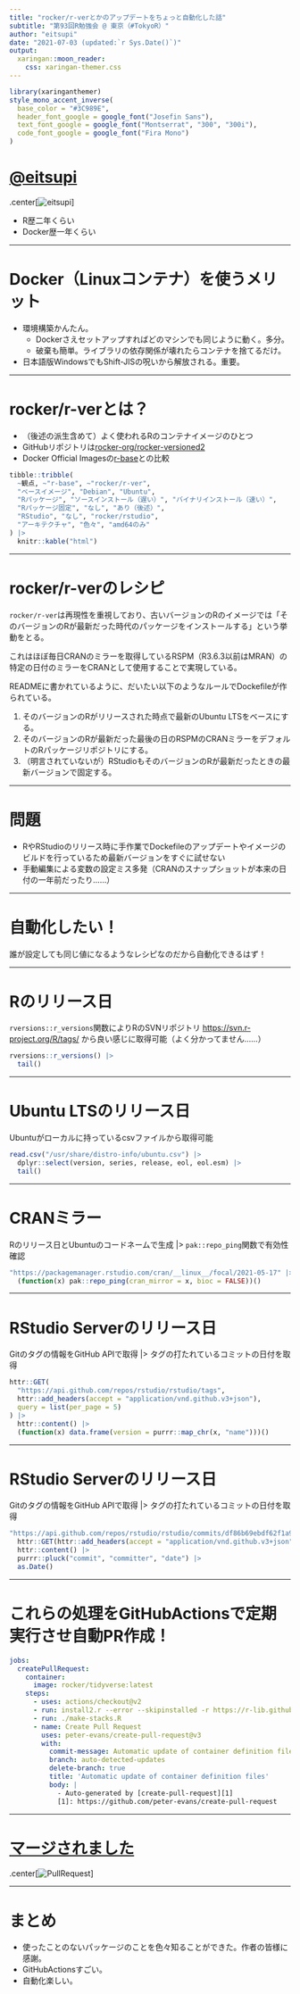```yaml
---
title: "rocker/r-verとかのアップデートをちょっと自動化した話"
subtitle: "第93回R勉強会 @ 東京（#TokyoR）"
author: "eitsupi"
date: "2021-07-03 (updated:`r Sys.Date()`)"
output:
  xaringan::moon_reader:
    css: xaringan-themer.css
---
```


```r
library(xaringanthemer)
style_mono_accent_inverse(
  base_color = "#3C989E",
  header_font_google = google_font("Josefin Sans"),
  text_font_google = google_font("Montserrat", "300", "300i"),
  code_font_google = google_font("Fira Mono")
)
```

# [@eitsupi](https://twitter.com/eitsupi)

.center[![eitsupi](./image/eitsupi.jpg)]

- R歴二年くらい
- Docker歴一年くらい

---

# Docker（Linuxコンテナ）を使うメリット

- 環境構築かんたん。
  - Dockerさえセットアップすればどのマシンでも同じように動く。多分。
  - 破棄も簡単。ライブラリの依存関係が壊れたらコンテナを捨てるだけ。
- 日本語版WindowsでもShift-JISの呪いから解放される。重要。

---

# rocker/r-verとは？

- （後述の派生含めて）よく使われるRのコンテナイメージのひとつ
- GitHubリポジトリは[rocker-org/rocker-versioned2](https://github.com/rocker-org/rocker-versioned2)
- Docker Official Imagesの[r-base](https://hub.docker.com/_/r-base)との比較

```r
tibble::tribble(
  ~観点, ~"r-base", ~"rocker/r-ver",
  "ベースイメージ", "Debian", "Ubuntu",
  "Rパッケージ", "ソースインストール（遅い）", "バイナリインストール（速い）",
  "Rパッケージ固定", "なし", "あり（後述）",
  "RStudio", "なし", "rocker/rstudio",
  "アーキテクチャ", "色々", "amd64のみ"
) |>
  knitr::kable("html")
```

---

# rocker/r-verのレシピ

`rocker/r-ver`は再現性を重視しており、古いバージョンのRのイメージでは「そのバージョンのRが最新だった時代のパッケージをインストールする」という挙動をとる。

これはほぼ毎日CRANのミラーを取得しているRSPM（R3.6.3以前はMRAN）の特定の日付のミラーをCRANとして使用することで実現している。

READMEに書かれているように、だいたい以下のようなルールでDockefileが作られている。

1. そのバージョンのRがリリースされた時点で最新のUbuntu LTSをベースにする。
2. そのバージョンのRが最新だった最後の日のRSPMのCRANミラーをデフォルトのRパッケージリポジトリにする。
3. （明言されていないが）RStudioもそのバージョンのRが最新だったときの最新バージョンで固定する。

---

# 問題

- RやRStudioのリリース時に手作業でDockefileのアップデートやイメージのビルドを行っているため最新バージョンをすぐに試せない
- 手動編集による変数の設定ミス多発（CRANのスナップショットが本来の日付の一年前だったり……）

---

# 自動化したい！

誰が設定しても同じ値になるようなレシピなのだから自動化できるはず！

---

# Rのリリース日

`rversions::r_versions`関数によりRのSVNリポジトリ <https://svn.r-project.org/R/tags/> から良い感じに取得可能（よく分かってません……）

```r
rversions::r_versions() |>
  tail()
```

---

# Ubuntu LTSのリリース日

Ubuntuがローカルに持っているcsvファイルから取得可能

```r
read.csv("/usr/share/distro-info/ubuntu.csv") |>
  dplyr::select(version, series, release, eol, eol.esm) |>
  tail()
```

---

# CRANミラー

Rのリリース日とUbuntuのコードネームで生成 |> `pak::repo_ping`関数で有効性確認

```r
"https://packagemanager.rstudio.com/cran/__linux__/focal/2021-05-17" |>
  (function(x) pak::repo_ping(cran_mirror = x, bioc = FALSE))()
```

---

# RStudio Serverのリリース日

Gitのタグの情報をGitHub APIで取得 |> タグの打たれているコミットの日付を取得

```r
httr::GET(
  "https://api.github.com/repos/rstudio/rstudio/tags",
  httr::add_headers(accept = "application/vnd.github.v3+json"),
  query = list(per_page = 5)
) |>
  httr::content() |>
  (function(x) data.frame(version = purrr::map_chr(x, "name")))()
```

---

# RStudio Serverのリリース日

Gitのタグの情報をGitHub APIで取得 |> タグの打たれているコミットの日付を取得

```r
"https://api.github.com/repos/rstudio/rstudio/commits/df86b69ebdf62f1a9ed51af59c168572677541f1" |>
  httr::GET(httr::add_headers(accept = "application/vnd.github.v3+json")) |>
  httr::content() |>
  purrr::pluck("commit", "committer", "date") |>
  as.Date()
```

---

# これらの処理をGitHubActionsで定期実行させ自動PR作成！

```yaml
jobs:
  createPullRequest:
    container:
      image: rocker/tidyverse:latest
    steps:
      - uses: actions/checkout@v2
      - run: install2.r --error --skipinstalled -r https://r-lib.github.io/p/pak/dev/ -n -1 pak
      - run: ./make-stacks.R
      - name: Create Pull Request
        uses: peter-evans/create-pull-request@v3
        with:
          commit-message: Automatic update of container definition files
          branch: auto-detected-updates
          delete-branch: true
          title: 'Automatic update of container definition files'
          body: |
            - Auto-generated by [create-pull-request][1]
            [1]: https://github.com/peter-evans/create-pull-request
```

---

# [マージされました](https://github.com/rocker-org/rocker-versioned2/pull/164)

.center[![PullRequest](./image/pr164.png)]

---

# まとめ

- 使ったことのないパッケージのことを色々知ることができた。作者の皆様に感謝。
- GitHubActionsすごい。
- 自動化楽しい。
